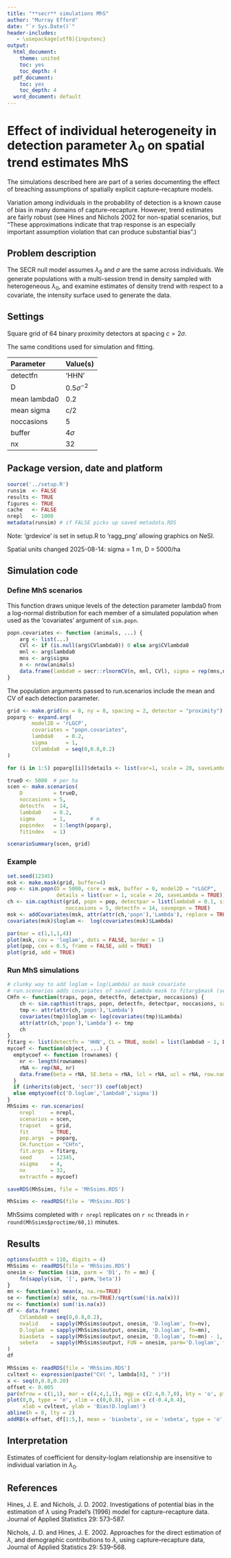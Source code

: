 ```yaml
---
title: "**secr** simulations MhS"
author: "Murray Efford"
date: "`r Sys.Date()`"
header-includes:
   - \usepackage[utf8]{inputenc}
output:
  html_document:
    theme: united
    toc: yes
    toc_depth: 4
  pdf_document:
    toc: yes
    toc_depth: 4
  word_document: default
---
```


# Effect of individual heterogeneity in detection parameter $\lambda_0$ on spatial trend estimates MhS

The simulations described here are part of a series documenting the effect of 
breaching assumptions of spatially explicit capture--recapture models.

Variation among individuals in the probability of detection is a known cause of bias in many domains of capture--recapture. However, trend estimates are fairly robust (see Hines and Nichols 2002 for non-spatial scenarios, but "These approximations indicate that trap response is an especially important assumption violation that can produce substantial bias".)

## Problem description

The SECR null model assumes $\lambda_0$ and $\sigma$ are the same across individuals. We generate populations with a multi-session trend in density sampled with heterogeneous $\lambda_0$, and examine estimates of density trend with respect to a covariate, the intensity surface used to generate the data.

## Settings

Square grid of 64 binary proximity detectors at spacing $c = 2\sigma$.  

The same conditions used for simulation and fitting.

| Parameter | Value(s) |
|:-----|:-----------------------|
| detectfn | 'HHN' |
| D | $0.5 \sigma^{-2}$ |
| mean lambda0  | 0.2 |
| mean sigma    | c/2 |
| noccasions | 5 |
| buffer   | $4\sigma$ |
| nx       | 32 |

## Package version, date and platform

```r
source('../setup.R')
runsim  <- FALSE
results <- TRUE
figures <- TRUE
cache   <- FALSE
nrepl   <- 1000
metadata(runsim) # if FALSE picks up saved metadata.RDS
```

Note: 'grdevice' is set in setup.R to 'ragg_png' allowing graphics on NeSI.

Spatial units changed 2025-08-14: sigma = 1 m, D = 5000/ha

## Simulation code

### Define MhS scenarios

This function draws unique levels of the detection parameter lambda0 from a log-normal distribution for each member of a simulated population when used as the 'covariates' argument of `sim.popn`. 
```r
popn.covariates <- function (animals, ...) {
    arg <- list(...)
    CVl <- if (is.null(arg$CVlambda0)) 0 else arg$CVlambda0
    mnl <- arg$lambda0
    mns <- arg$sigma
    n <- nrow(animals)
    data.frame(lambda0 = secr::rlnormCV(n, mnl, CVl), sigma = rep(mns,n)) 
}
```

The population arguments passed to run.scenarios include the mean and CV of each detection parameter.

```r
grid <- make.grid(nx = 8, ny = 8, spacing = 2, detector = "proximity")
poparg <- expand.arg(
        model2D = 'rLGCP',
        covariates = "popn.covariates", 
        lambda0    = 0.2, 
        sigma      = 1, 
        CVlambda0  = seq(0,0.8,0.2)
)

for (i in 1:5) poparg[[i]]$details <- list(var=1, scale = 20, saveLambda = TRUE)

trueD <- 5000  # per ha
scen <- make.scenarios(
    D          = trueD,
    noccasions = 5, 
    detectfn   = 14, 
    lambda0    = 0.2, 
    sigma      = 1,        # m
    popindex   = 1:length(poparg), 
    fitindex   = 1)
```

```r
scenarioSummary(scen, grid)
```

### Example

```r
set.seed(12345)
msk <- make.mask(grid, buffer=4)
pop <- sim.popn(D = 5000, core = msk, buffer = 0, model2D = "rLGCP", 
                details = list(var = 1, scale = 20, saveLambda = TRUE))
ch <- sim.capthist(grid, popn = pop, detectpar = list(lambda0 = 0.1, sigma = 1), 
                   noccasions = 5, detectfn = 14, savepopn = TRUE)
msk <- addCovariates(msk, attr(attr(ch,'popn'),'Lambda'), replace = TRUE)
covariates(msk)$loglam <-  log(covariates(msk)$Lambda)
```

```r
par(mar = c(1,1,1,4))
plot(msk, cov = 'loglam', dots = FALSE, border = 1)
plot(pop, cex = 0.5, frame = FALSE, add = TRUE)
plot(grid, add = TRUE)
```

### Run MhS simulations

```r
# clunky way to add loglam = log(Lambda) as mask covariate
# run.scenarios adds covariates of saved Lambda mask to fitarg$mask (secrdesign>2025-08-16)
CHfn <- function(traps, popn, detectfn, detectpar, noccasions) {
    ch <- sim.capthist(traps, popn, detectfn, detectpar, noccasions, savepopn=TRUE)
    tmp <- attr(attr(ch,'popn'),'Lambda')
    covariates(tmp)$loglam <- log(covariates(tmp)$Lambda)
    attr(attr(ch,'popn'),'Lambda') <- tmp
    ch
}
fitarg <- list(detectfn = 'HHN', CL = TRUE, model = list(lambda0 ~ 1, D~loglam))
mycoef <- function(object, ...) {
  emptycoef <- function (rownames) {
    nr <- length(rownames)
    rNA <- rep(NA, nr)
    data.frame(beta = rNA, SE.beta = rNA, lcl = rNA, ucl = rNA, row.names = rownames)
  }
  if (inherits(object, 'secr')) coef(object)
  else emptycoef(c('D.loglam','lambda0','sigma'))
}
MhSsims <- run.scenarios(
    nrepl     = nrepl, 
    scenarios = scen, 
    trapset   = grid, 
    fit       = TRUE, 
    pop.args  = poparg, 
    CH.function = "CHfn",
    fit.args  = fitarg, 
    seed      = 12345, 
    xsigma    = 4, 
    nx        = 32,
    extractfn = mycoef)

saveRDS(MhSsims, file = 'MhSsims.RDS')
```

```r
MhSsims <- readRDS(file = 'MhSsims.RDS')
```

MhSsims completed with `r nrepl` replicates on `r nc` threads in `r round(MhSsims$proctime/60,1)` minutes.

## Results

```r
options(width = 110, digits = 4)
MhSsims <- readRDS(file = 'MhSsims.RDS')
onesim <- function (sim, parm = 'D1', fn = mn) {
    fn(sapply(sim, '[', parm,'beta'))
}
mn <- function(x) mean(x, na.rm=TRUE)
se <- function(x) sd(x, na.rm=TRUE)/sqrt(sum(!is.na(x)))
nv <- function(x) sum(!is.na(x))
df <- data.frame(
    CVlambda0 = seq(0,0.8,0.2),
    nvalid    = sapply(MhSsims$output, onesim, 'D.loglam', fn=nv),
    D.loglam  = sapply(MhSsims$output, onesim, 'D.loglam', fn=mn),
    biasbeta  = sapply(MhSsims$output, onesim, 'D.loglam', fn=mn) - 1,
    sebeta    = sapply(MhSsims$output, FUN = onesim, parm='D.loglam', fn=se)
)
df
```

```r
MhSsims <- readRDS(file = 'MhSsims.RDS')
cvltext <- expression(paste("CV( ", lambda[0], " )"))
x <- seq(0,0.8,0.20)
offset <- 0.005
par(mfrow = c(1,1), mar = c(4,4,1,1), mgp = c(2.4,0.7,0), bty = 'o', pty = 's')
plot(0,0, type = 'n', xlim = c(0,0.8), ylim = c(-0.4,0.4), 
     xlab = cvltext, ylab = 'Bias(D.loglam)')
abline(h = 0, lty = 2)
addRB(x-offset, df[1:5,], mean = 'biasbeta', se = 'sebeta', type = 'o', pch = 16)
```

## Interpretation

Estimates of coefficient for density-loglam relationship are insensitive to individual variation in $\lambda_0$.

## References

Hines, J. E. and Nichols, J. D. 2002. Investigations of potential bias in the estimation of $\lambda$ using Pradel's (1996) model for capture--recapture data. Journal of Applied Statistics 29: 573--587.

Nichols, J. D. and Hines, J. E. 2002. Approaches for the direct estimation of $\lambda$, and demographic contributions to $\lambda$, using capture--recapture data, Journal of Applied Statistics 29: 539--568.